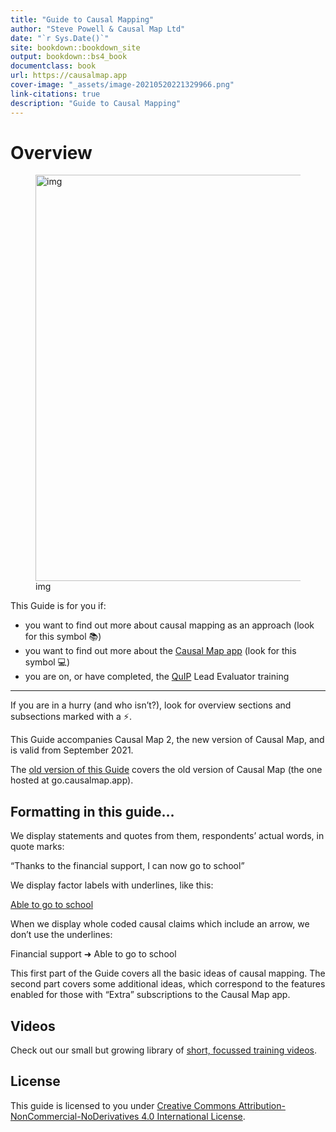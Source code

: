```yaml
---
title: "Guide to Causal Mapping"
author: "Steve Powell & Causal Map Ltd"
date: "`r Sys.Date()`"
site: bookdown::bookdown_site
output: bookdown::bs4_book
documentclass: book
url: https://causalmap.app
cover-image: "_assets/image-20210520221329966.png"
link-citations: true
description: "Guide to Causal Mapping"
---
```


# Overview

![img](_assets/simplify.png){width=650px}

This Guide is for you if:

- you want to find out more about causal mapping as an approach (look for this symbol 📚)
- you want to find out more about the [Causal Map app](https://causalmap.app/) (look for this symbol 💻)
- you are on, or have completed, the [QuIP](https://bathsdr.org/about-the-quip/) Lead Evaluator training

------

If you are in a hurry (and who isn't?), look for overview sections and subsections marked with a ⚡.

::: {.rmdnote}

This Guide accompanies Causal Map 2, the new version of Causal Map, and is valid from September 2021. 

The [old version of this Guide](http://guide2.causalmap.app.s3-website.eu-west-2.amazonaws.com/) covers the old version of Causal Map (the one hosted at go.causalmap.app). 

:::

## Formatting in this guide…

We display statements and quotes from them, respondents’ actual words, in quote marks:

“Thanks to the financial support, I can now go to school”

We display factor labels with underlines, like this:

<u>Able to go to school</u>

When we display whole coded causal claims which include an arrow, we don’t use the underlines:

Financial support ➜ Able to go to school 

This first part of the Guide covers all the basic ideas of causal mapping. The second part covers some additional ideas, which correspond to the features enabled for those with "Extra" subscriptions to the Causal Map app.

## Videos

Check out our small but growing library of [short, focussed training videos](https://causalmap.app/course/causal-map-basics/).

## License {.unnumbered}

This guide is licensed to you under [Creative Commons Attribution-NonCommercial-NoDerivatives 4.0 International License](http://creativecommons.org/licenses/by-nc-nd/4.0/).

